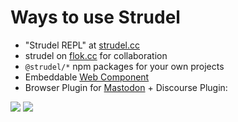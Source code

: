 # Ways to use Strudel

- "Strudel REPL" at [strudel.cc](https://strudel.cc/?3TFN0VOfAVJg)
- strudel on [flok.cc](https://flok.cc/) for collaboration
- `@strudel/*` npm packages for your own projects
- Embeddable [Web Component](https://github.com/tidalcycles/strudel/tree/main/packages/embed#strudelcyclesembed)
- Browser Plugin for [Mastodon](https://github.com/mortuosplango/topfenstrudel) + Discourse Plugin:

<div className="flex">
  <img src="./img/topfenstrudel.png" />
  <img src="./img/discourse.png" />
</div>
